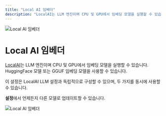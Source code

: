 ```yaml
---
title: "Local AI 임베더"
description: "LocalAI는 LLM 엔진이며 CPU 및 GPU에서 임베딩 모델을 실행할 수 있습니다."
---
```



<Image
  src="/images/anythingllm-setup/embedder-configuration/local/localai/header-image.png"
  height={1080}
  width={1920}
  quality={100}
  alt="Local AI 임베더"
/>

# Local AI 임베더

[LocalAI](https://localai.io)는 LLM 엔진이며 CPU 및 GPU에서 임베딩 모델을 실행할 수 있습니다. HuggingFace 모델 또는 GGUF 임베딩 모델을 사용할 수 있습니다.

이 설정은 LocalAI LLM 설정과 독립적으로 구성할 수 있으며, 두 가지를 동시에 사용할 수 있습니다.

**설정**에서 언제든지 다른 모델로 업데이트할 수 있습니다.

<Image
  src="/images/anythingllm-setup/embedder-configuration/local/localai/localai-embedder.png"
  height={1080}
  width={1920}
  quality={100}
  alt="Local AI 임베더"
/>

